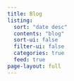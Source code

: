```yaml
---
title: Blog
listing:
  sort: "date desc"
  contents: "blog"
  sort-ui: false
  filter-ui: false
  categories: true
  feed: true
page-layout: full
---
```


